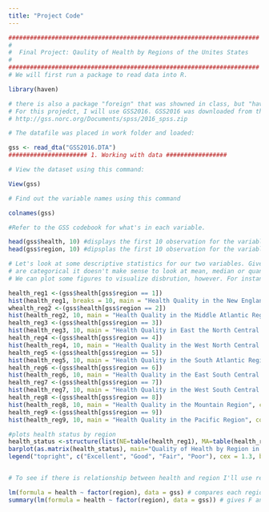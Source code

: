 ```yaml
---
title: "Project Code"
---
```

```r
######################################################################
#
#  Final Project: Qaulity of Health by Regions of the Unites States
#
######################################################################
# We will first run a package to read data into R.

library(haven)

# there is also a package "foreign" that was showned in class, but "haven" works better. 
# For this projedct, I will use GSS2016. GSS2016 was downloaded from this link:
# http://gss.norc.org/Documents/spss/2016_spss.zip

# The datafile was placed in work folder and loaded:

gss <- read_dta("GSS2016.DTA")
###################### 1. Working with data #################

# View the dataset using this command:

View(gss)

# Find out the variable names using this command

colnames(gss)

#Refer to the GSS codebook for what's in each variable.

head(gss$health, 10) #displays the first 10 observation for the variable health
head(gss$region, 10) #dipsplas the first 10 observation for the variable region.

# Let's look at some descriptive statistics for our two variables. Given that both
# are categorical it doesn't make sense to look at mean, median or quantiles.
# We can plot some figures to visualize disbrution, however. For instant histograms. 

health_reg1 <-(gss$health[gss$region == 1]) 
hist(health_reg1, breaks = 10, main = "Health Quality in the New England Region", col = "Wheat", ylab = "Frequency", xlab = "Quality of Health with 1 = Excellen and 4 = Poor") # distrtibution of health for people in region 1
whealth_reg2 <-(gss$health[gss$region == 2]) 
hist(health_reg2, 10, main = "Health Quality in the Middle Atlantic Region", col = "wheat", ylab = "Frequency", xlab = "Quality of Health with 1 = Excellen and 4 = Poor", cex.lab = 1,5, cex.main = 1.4) # distrtibution of health for people in region 2
health_reg3 <-(gss$health[gss$region == 3]) 
hist(health_reg3, 10, main = "Health Quality in East the North Central Region", col = "wheat", ylab = "Frequency", xlab = "Quality of Health with 1 = Excellen and 4 = Poor", cex.lab = 1,5, cex.main = 1.4) # distrtibution of health for people in region 3
health_reg4 <-(gss$health[gss$region == 4]) 
hist(health_reg4, 10, main = "Health Quality in the West North Central Region", col = "wheat", ylab = "Frequency", xlab = "Quality of Health with 1 = Excellen and 4 = Poor", cex.lab = 1,5, cex.main = 1.4) # distrtibution of health for people in region 4
health_reg5 <-(gss$health[gss$region == 5])
hist(health_reg5, 10, main = "Health Quality in the South Atlantic Region", col = "wheat", ylab = "Frequency", xlab = "Quality of Health with 1 = Excellen and 4 = Poor", cex.lab = 1,5, cex.main = 1.4) # distrtibution of health for people in region 5
health_reg6 <-(gss$health[gss$region == 6]) 
hist(health_reg6, 10, main = "Health Quality in the East South Central Region", col = "wheat", ylab = "Frequency", xlab = "Quality of Health with 1 = Excellen and 4 = Poor", cex.lab = 1,5, cex.main = 1.4) # distrtibution of health for people in region 6
health_reg7 <-(gss$health[gss$region == 7]) 
hist(health_reg7, 10, main = "Health Quality in the West South Central Region", col = "wheat", ylab = "Frequency", xlab = "Quality of Health with 1 = Excellen and 4 = Poor", cex.lab = 1,5, cex.main = 1.4) # distrtibution of health for people in region 7
health_reg8 <-(gss$health[gss$region == 8]) 
hist(health_reg8, 10, main = "Health Quality in the Mountain Region", col = "wheat", ylab = "Frequency", xlab = "Quality of Health with 1 = Excellen and 4 = Poor", cex.lab = 1,5, cex.main = 1.4) # distrtibution of health for people in region 8
health_reg9 <-(gss$health[gss$region == 9]) 
hist(health_reg9, 10, main = "Health Quality in the Pacific Region", col = "wheat", ylab = "Frequency", xlab = "Quality of Health with 1 = Excellen and 4 = Poor", cex.lab = 1,5, cex.main = 1.4) # distrtibution of health for people in region 9

#plots health status by region
health_status <-structure(list(NE=table(health_reg1), MA=table(health_reg2), EN=table(health_reg3), WN=table(health_reg4), SA=table(health_reg5), ES=table(health_reg6), WS=table(health_reg7), MO=table(health_reg8), PA=table(health_reg9)), .Names=c("New England", "Middle Atlantic", "E. Nor. Central", "W. Nor. Central", "South Atlantic", "E. Sou. Central", "W. Sou. Central", "Mountain", "Pacific"), class="data.frame", row.names=c("Excellent", "Good", "Fair", "Poor"))
barplot(as.matrix(health_status), main="Quality of Health by Region in the U.S.", ylab = "Number of People", xlab = "Regions in the U.S.", cex.lab = 1.5, cex.main = 1.4, beside=TRUE, col = c("dodgerblue", "pink", "yellow", "purple" ))
legend("topright", c("Excellent", "Good", "Fair", "Poor"), cex = 1.3, bty = "n", fill = c("dodgerblue", "pink", "yellow", "purple"))


# To see if there is relationship between health and region I'll use regression.

lm(formula = health ~ factor(region), data = gss) # compares each region base on the health of the average person in the region
summary(lm(formula = health ~ factor(region), data = gss)) # gives F and P statistics


```
